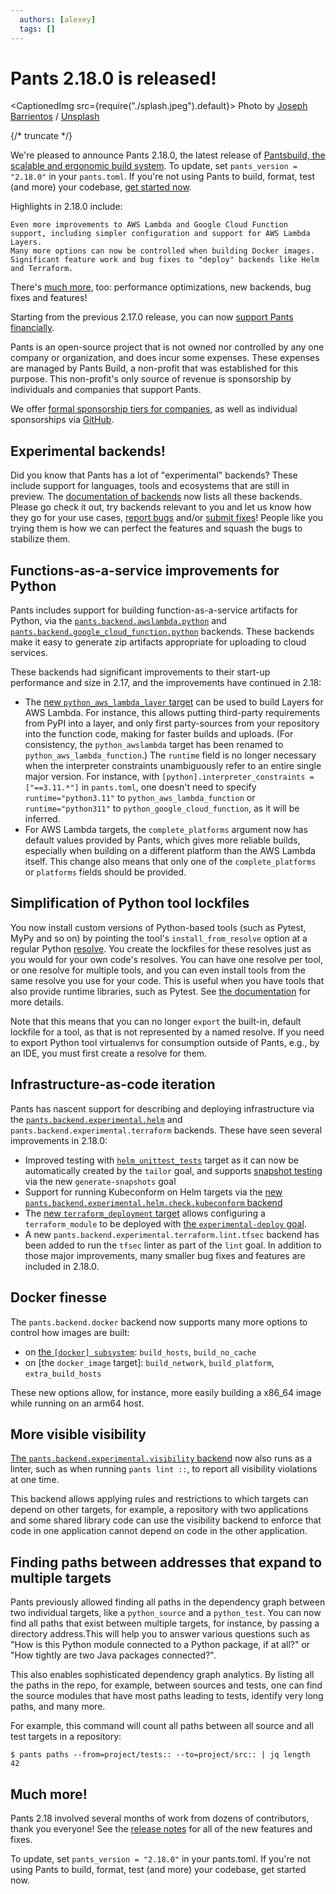 ```yaml
---
  authors: [alexey]
  tags: []
---
```


# Pants 2.18.0 is released!

<CaptionedImg src={require("./splash.jpeg").default}>
  Photo by [Joseph
  Barrientos](https://unsplash.com/@jbcreate_?utm_source=ghost&utm_medium=referral&utm_campaign=api-credit)
  /
  [Unsplash](https://unsplash.com/?utm_source=ghost&utm_medium=referral&utm_campaign=api-credit)
</CaptionedImg>

{/* truncate */}

We're pleased to announce Pants 2.18.0, the latest release of [Pantsbuild, the scalable and ergonomic build system](https://www.pantsbuild.org/).
To update, set `pants_version = "2.18.0"` in your `pants.toml`. If you're not using Pants to build, format, test (and more) your codebase, [get started now](https://www.pantsbuild.org/docs/getting-started).

Highlights in 2.18.0 include:

    Even more improvements to AWS Lambda and Google Cloud Function support, including simpler configuration and support for AWS Lambda Layers.
    Many more options can now be controlled when building Docker images.
    Significant feature work and bug fixes to "deploy" backends like Helm and Terraform.

There's [much more](https://github.com/pantsbuild/pants/blob/2.18.x/src/python/pants/notes/2.18.x.md), too: performance optimizations, new backends, bug fixes and features!

Starting from the previous 2.17.0 release, you can now [support Pants financially](https://www.pantsbuild.org/docs/sponsorship).

Pants is an open-source project that is not owned nor controlled by any one company or organization, and does incur some expenses. These expenses are managed by Pants Build, a non-profit that was established for this purpose. This non-profit's only source of revenue is sponsorship by individuals and companies that support Pants.

We offer [formal sponsorship tiers for companies](https://www.pantsbuild.org/docs/sponsorship), as well as individual sponsorships via [GitHub](https://github.com/sponsors/pantsbuild).

## Experimental backends!

Did you know that Pants has a lot of "experimental" backends? These include support for languages, tools and ecosystems that are still in preview. The [documentation of backends](https://www.pantsbuild.org/v2.18/docs/enabling-backends) now lists all these backends.
Please go check it out, try backends relevant to you and let us know how they go for your use cases, [report bugs](https://www.pantsbuild.org/v2.18/docs/getting-help) and/or [submit fixes](https://www.pantsbuild.org/v2.18/docs/contributor-overview)! People like you trying them is how we can perfect the features and squash the bugs to stabilize them.

## Functions-as-a-service improvements for Python

Pants includes support for building function-as-a-service artifacts for Python, via the [`pants.backend.awslambda.python`](https://www.pantsbuild.org/v2.18/docs/awslambda-python) and [`pants.backend.google_cloud_function.python`](https://www.pantsbuild.org/v2.18/docs/google-cloud-function-python) backends. These backends make it easy to generate zip artifacts appropriate for uploading to cloud services.

These backends had significant improvements to their start-up performance and size in 2.17, and the improvements have continued in 2.18:

- The [new `python_aws_lambda_layer` target](https://www.pantsbuild.org/v2.18/docs/awslambda-python#building-a-lambda-layer) can be used to build Layers for AWS Lambda. For instance, this allows putting third-party requirements from PyPI into a layer, and only first party-sources from your repository into the function code, making for faster builds and uploads. (For consistency, the `python_awslambda` target has been renamed to `python_aws_lambda_function`.)
  The `runtime` field is no longer necessary when the interpreter constraints unambiguously refer to an entire single major version. For instance, with `[python].interpreter_constraints = ["==3.11.*"]` in `pants.toml`, one doesn't need to specify `runtime="python3.11"` to `python_aws_lambda_function` or `runtime="python311"` to `python_google_cloud_function`, as it will be inferred.
- For AWS Lambda targets, the `complete_platforms` argument now has default values provided by Pants, which gives more reliable builds, especially when building on a different platform than the AWS Lambda itself. This change also means that only one of the `complete_platforms` or `platforms` fields should be provided.

## Simplification of Python tool lockfiles

You now install custom versions of Python-based tools (such as Pytest, MyPy and so on) by pointing the tool's `install_from_resolve` option at a regular Python [resolve](https://www.pantsbuild.org/docs/python-lockfiles).
You create the lockfiles for these resolves just as you would for your own code's resolves. You can have one resolve per tool, or one resolve for multiple tools, and you can even install tools from the same resolve you use for your code.
This is useful when you have tools that also provide runtime libraries, such as Pytest.
See [the documentation](https://www.pantsbuild.org/docs/python-lockfiles#lockfiles-for-tools) for more details.

Note that this means that you can no longer `export` the built-in, default lockfile for a tool, as that is not represented by a named resolve. If you need to export Python tool virtualenvs for consumption outside of Pants, e.g., by an IDE, you must first create a resolve for them.

## Infrastructure-as-code iteration

Pants has nascent support for describing and deploying infrastructure via the [`pants.backend.experimental.helm`](https://www.pantsbuild.org/v2.18/docs/helm-overview) and `pants.backend.experimental.terraform` backends. These have seen several improvements in 2.18.0:

- Improved testing with [`helm_unittest_tests`](https://www.pantsbuild.org/v2.18/docs/helm-overview#helm-unit-tests) target as it can now be automatically created by the `tailor` goal, and supports [snapshot testing](https://www.pantsbuild.org/v2.18/docs/helm-overview#snapshot-testing) via the new `generate-snapshots` goal
- Support for running Kubeconform on Helm targets via the [new `pants.backend.experimental.helm.check.kubeconform` backend](https://www.pantsbuild.org/v2.18/docs/helm-kubeconform)
- The [new `terraform_deployment` target](https://www.pantsbuild.org/v2.18/docs/reference-terraform_deployment) allows configuring a `terraform_module` to be deployed with [the `experimental-deploy` goal](https://www.pantsbuild.org/v2.18/docs/reference-experimental-deploy).
- A new `pants.backend.experimental.terraform.lint.tfsec` backend has been added to run the `tfsec` linter as part of the `lint` goal.
  In addition to those major improvements, many smaller bug fixes and features are included in 2.18.0.

## Docker finesse

The `pants.backend.docker` backend now supports many more options to control how images are built:

- on [the `[docker] subsystem`](https://www.pantsbuild.org/v2.18/docs/reference-docker): `build_hosts`, `build_no_cache`
- on [the `docker_image` target]: `build_network`, `build_platform`, `extra_build_hosts`

These new options allow, for instance, more easily building a x86_64 image while running on an arm64 host.

## More visible visibility

[The `pants.backend.experimental.visibility` backend](https://www.pantsbuild.org/v2.18/docs/validating-dependencies) now also runs as a linter, such as when running `pants lint ::`, to report all visibility violations at one time.

This backend allows applying rules and restrictions to which targets can depend on other targets, for example, a repository with two applications and some shared library code can use the visibility backend to enforce that code in one application cannot depend on code in the other application.

## Finding paths between addresses that expand to multiple targets

Pants previously allowed finding all paths in the dependency graph between two individual targets, like a `python_source` and a `python_test`. You can now find all paths that exist between multiple targets, for instance, by passing a directory address.This will help you to answer various questions such as "How is this Python module connected to a Python package, if at all?" or "How tightly are two Java packages connected?".

This also enables sophisticated dependency graph analytics. By listing all the paths in the repo, for example, between sources and tests, one can find the source modules that have most paths leading to tests, identify very long paths, and many more.

For example, this command will count all paths between all source and all test targets in a repository:

```shell-session
$ pants paths --from=project/tests:: --to=project/src:: | jq length
42
```

## Much more!

Pants 2.18 involved several months of work from dozens of contributors, thank you everyone!
See the [release notes](https://github.com/pantsbuild/pants/blob/2.18.x/src/python/pants/notes/2.18.x.md) for all of the new features and fixes.

To update, set `pants_version = "2.18.0"` in your pants.toml. If you're not using Pants to build, format, test (and more) your codebase, get started now.
